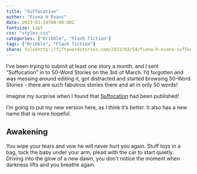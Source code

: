 ```yaml
---
title: "Suffocation"
author: "Fiona H Evans"
date: 2023-03-24T00:00:00Z
fontsize: 12pt
css: "styles.css"
categories: ["Dribble", "Flash fiction"]
tags: ["Dribble", "Flash fiction"]
share: falsehttp://fiftywordstories.com/2023/03/14/fiona-h-evans-suffocation/
---
```


I've been trying to submit at least one story a month, and I sent "Suffocation" in to 50-Word Stories
on the 3rd of March. I'd forgotten and was messing around editing it, got distracted and 
started browsing 50-Word Stories - there are such fabulous stories there and all in only 50 words!

Imagine my surprise when I found that [Suffocation](http://fiftywordstories.com/2023/03/14/fiona-h-evans-suffocation/) had been published!

I'm going to put my new version here, as I think it's better. It also has a new name that is more 
hopeful. 

## Awakening

You wipe your tears and vow he will never hurt you again. Stuff toys in a bag, tuck the baby under your arm, plead with the car to start quietly. Driving into the glow of a new dawn, you don’t notice the moment when darkness lifts and you breathe again.








